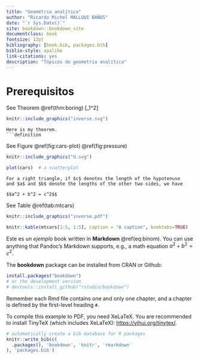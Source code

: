 ```yaml
--- 
title: "Geométria analítica"
author: "Ricardo Michel MALLQUI BAÑOS"
date: "`r Sys.Date()`"
site: bookdown::bookdown_site
documentclass: book
fontsize: 12pt
bibliography: [book.bib, packages.bib]
biblio-style: apalike
link-citations: yes
description: "Tópicos de geometría analítica"
---
```

\newcommand{\N}{\mathbb{N}}
\newcommand{\R}{\mathbb{R}}
\newcommand{\CC}{\mathbb{C}}
\newcommand{\I}{\mathbb{I}}
\newcommand{\f}{\mathbb{f}}
\newcommand{\X}{\mathbb{X}}
\newcommand{\D}{\mathbb{D}}
\newcommand{\Z}{\mathbb{Z}}
\newcommand{\Q}{\mathbb{Q}}
\newcommand{\norm}[1]{\left\Vert#1\right\Vert}
\newcommand{\abs}[1]{\left\vert#1\right\vert}
\newcommand{\set}[1]{\left\{#1\right\}}
\newcommand{\seq}[1]{\left<#1\right>}
\newcommand{\co}[1]{\left[#1\right]}
\newcommand{\cc}[1]{\left(#1\right)}
\newcommand{\J}{\mathcal{J}}
\newcommand{\K}{\mathcal{K}}
\newcommand{\M}{\mathcal{M}}
\newcommand{\F}{\mathcal{F}}

# Prerequisitos


See Theorem \@ref(thm:boring) \[\sum_1^2\]
```r
knitr::include_graphics("inverse.svg")
```

```theorem
Here is my theorem.
```definition
```
See Figure \@ref(fig:cars-plot) \@ref(fig:pressure)
```r
knitr::include_graphics("U.svg")
```

```r
plot(cars)  # a scatterplot
```


```theorem
For a right triangle, if $c$ denotes the length of the hypotenuse
and $a$ and $b$ denote the lengths of the other two sides, we have

$$a^2 + b^2 = c^2$$
```
See Table \@ref(tab:mtcars)

```r
knitr::include_graphics("inverse.pdf")
```

```r
knitr::kable(mtcars[1:5, 1:5], caption = "A caption", booktabs=TRUE)
```

\begin{equation} 
  f\left(k\right) = \binom{n}{k} p^k\left(1-p\right)^{n-k}
  (\#eq:binom)
\end{equation} 

Este es un  _ejemplo_ book written in **Markdown** \@ref(eq:binom). You can use anything that Pandoc's Markdown supports, e.g., a math equation $a^2 + b^2 = c^2$.

The **bookdown** package can be installed from CRAN or Github:

```r
install.packages("bookdown")
# or the development version
# devtools::install_github("rstudio/bookdown")
```

Remember each Rmd file contains one and only one chapter, and a chapter is defined by the first-level heading `#`.

To compile this example to PDF, you need XeLaTeX. You are recommended to install TinyTeX (which includes XeLaTeX): <https://yihui.org/tinytex/>.

```r
# automatically create a bib database for R packages
knitr::write_bib(c(
  .packages(), 'bookdown', 'knitr', 'rmarkdown'
), 'packages.bib')
```
